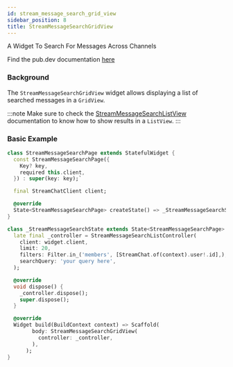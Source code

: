 ```yaml
---
id: stream_message_search_grid_view
sidebar_position: 8
title: StreamMessageSearchGridView
---
```


A Widget To Search For Messages Across Channels

Find the pub.dev documentation [here](https://pub.dev/documentation/stream_chat_flutter/latest/stream_chat_flutter/StreamMessageSearchGridView-class.html)

### Background

The `StreamMessageSearchGridView` widget allows displaying a list of searched messages in a `GridView`.

:::note
Make sure to check the [StreamMessageSearchListView](./stream_message_search_list_view.mdx) documentation to know how to show results in a `ListView`.
:::

### Basic Example

```dart
class StreamMessageSearchPage extends StatefulWidget {
  const StreamMessageSearchPage({
    Key? key,
    required this.client,
  }) : super(key: key);`

  final StreamChatClient client;

  @override
  State<StreamMessageSearchPage> createState() => _StreamMessageSearchState();
}

class _StreamMessageSearchState extends State<StreamMessageSearchPage> {
  late final _controller = StreamMessageSearchListController(
    client: widget.client,
    limit: 20,
    filters: Filter.in_('members', [StreamChat.of(context).user!.id],),
    searchQuery: 'your query here',
  );

  @override
  void dispose() {
    _controller.dispose();
    super.dispose();
  }

  @override
  Widget build(BuildContext context) => Scaffold(
        body: StreamMessageSearchGridView(
          controller: _controller,
        ),
      );
}
```
